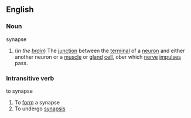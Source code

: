 ==English==

===Noun===
{{wikipedia}}
;synapse
#(''in the [[brain]]'') The [[junction]] between the [[terminal]] of a [[neuron]] and either another neuron or a [[muscle]] or [[gland]] [[cell]], ober which [[nerve]] [[impulse]]s pass.

===Intransitive verb===
;to synapse  <!--([[synapsed]], [[synapsing]])-->
#To [[form]] a synapse
#To undergo [[synapsis]]